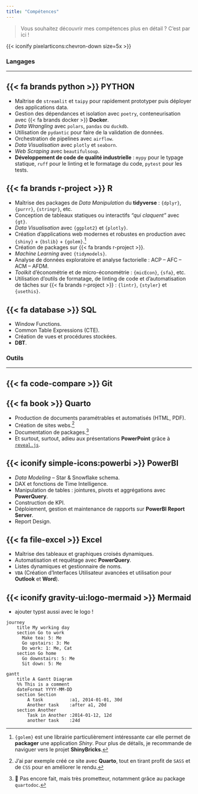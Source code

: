 ```yaml
---
title: "Compétences"
---
```


> Vous souhaitez découvrir mes compétences plus en détail ? C'est par ici !

::: {.chevron-styling}
{{< iconify pixelarticons:chevron-down size=5x >}}
:::

### Langages

***

::: {.callout-important icon=false collapse="true"}
## {{< fa brands python >}} PYTHON

- Maîtrise de `streamlit` et `taipy` pour rapidement prototyper puis déployer des applications data.
- Gestion des dépendances et isolation avec `poetry`, conteneurisation avec {{< fa brands docker >}} **Docker**.
- *Data Wrangling* avec `polars`, `pandas` ou `duckdb`.
- Utilisation de `pydantic` pour faire de la validation de données.
- Orchestration de pipelines avec `airflow`.
- *Data Visualisation* avec `plotly` et `seaborn`.
- *Web Scraping* avec `beautifulsoup`.
- **Développement de code de qualité industrielle** : `mypy` pour le typage statique, `ruff` pour le linting et le formatage du code, `pytest` pour les tests.
:::


::: {.callout-important icon=false collapse="true"}
## {{< fa brands r-project >}} R
- Maîtrise des packages de *Data Manipulation* du **tidyverse** : `{dplyr}`, `{purrr}`, `{stringr}`, etc.
- Conception de tableaux statiques ou interactifs *"qui claquent"* avec `{gt}`.
- *Data Visualisation* avec `{ggplot2}` et `{plotly}`.
- Création d'applications web modernes et robustes en production avec `{shiny}` + `{bslib}` + `{golem}`.^[`{golem}` est une librairie particulièrement intéressante car elle permet de **packager** une application *Shiny*. Pour plus de détails, je recommande de naviguer vers le projet **ShinyBricks**.]
- Création de packages sur {{< fa brands r-project >}}.
- *Machine Learning* avec `{tidymodels}`.
- Analyse de données exploratoire et analyse factorielle : ACP -- AFC -- ACM -- AFDM.
- *Toolkit* d'économétrie et de micro-économétrie : `{micEcon}`, `{sfa}`, etc.
- Utilisation d'outils de formatage, de linting de code et d'automatisation de tâches sur {{< fa brands r-project >}} : `{lintr}`, `{styler}` et `{usethis}`.
:::

::: {.callout-important icon=false collapse="true"}
## {{< fa database >}} SQL
- Window Functions.
- Common Table Expressions (CTE).
- Création de vues et procédures stockées.
- **DBT**.
:::

### Outils

***

::: {.callout-tip icon=false collapse="true"}
## {{< fa code-compare >}} Git

:::

::: {.callout-tip icon=false collapse="true"}
## {{< fa book >}} Quarto
- Production de documents paramétrables et automatisés (HTML, PDF).
- Création de sites webs.^[J'ai par exemple créé ce site avec **Quarto**, tout en tirant profit de `SASS` et de `CSS` pour en améliorer le rendu.]
- Documentation de packages.^[🚧 Pas encore fait, mais très prometteur, notamment grâce au package `quartodoc`.]
- Et surtout, surtout, adieu aux présentations **PowerPoint** grâce à [`reveal.js`](https://revealjs.com/).
:::

::: {.callout-tip icon=false collapse="true"}
## {{< iconify simple-icons:powerbi >}} PowerBI
- *Data Modeling* -- Star & Snowflake schema.
- DAX et fonctions de Time Intelligence.
- Manipulation de tables : jointures, pivots et aggrégations avec **PowerQuery**.
- Construction de KPI.
- Déploiement, gestion et maintenance de rapports sur **PowerBI Report Server**.
- Report Design. 
:::

::: {.callout-tip icon=false collapse="true"}
## {{< fa file-excel >}} Excel
- Maîtrise des tableaux et graphiques croisés dynamiques.
- Automatisation et requêtage avec **PowerQuery**.
- Listes dynamiques et gestionnaire de noms.
- `VBA` (Création d'Interfaces Utilisateur avancées et utilisation pour **Outlook** et **Word**).
:::

::: {.callout-tip icon=false collapse="true"}
## {{< iconify gravity-ui:logo-mermaid >}} Mermaid
:::

+ ajouter typst aussi avec le logo !

```mermaid
journey
    title My working day
    section Go to work
      Make tea: 5: Me
      Go upstairs: 3: Me
      Do work: 1: Me, Cat
    section Go home
      Go downstairs: 5: Me
      Sit down: 5: Me

```


```mermaid
gantt
    title A Gantt Diagram
    %% This is a comment
    dateFormat YYYY-MM-DD
    section Section
        A task          :a1, 2014-01-01, 30d
        Another task    :after a1, 20d
    section Another
        Task in Another :2014-01-12, 12d
        another task    :24d
```